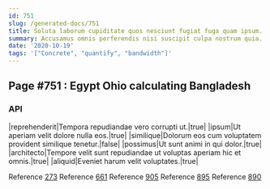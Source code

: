 ```yaml
---
id: 751
slug: /generated-docs/751
title: Soluta laborum cupiditate quos nesciunt fugiat fuga quam ipsum.
summary: Accusamus omnis perferendis nisi suscipit culpa nostrum quia.
date: '2020-10-19'
tags: '["Concrete", "quantify", "bandwidth"]'
---
```


## Page #751 : Egypt Ohio calculating Bangladesh
### API

|reprehenderit|Tempora repudiandae vero corrupti ut.|true|
|ipsum|Ut aperiam velit dolore nulla eos.|true|
|similique|Dolorum eos cum voluptatem provident similique tenetur.|false|
|possimus|Ut sunt animi in qui dolor.|true|
|architecto|Tempore velit sunt repudiandae ut voluptas aperiam hic et omnis.|true|
|aliquid|Eveniet harum velit voluptates.|true|

Reference [273](/273)
Reference [661](/661)
Reference [905](/905)
Reference [895](/895)
Reference [890](/890)



